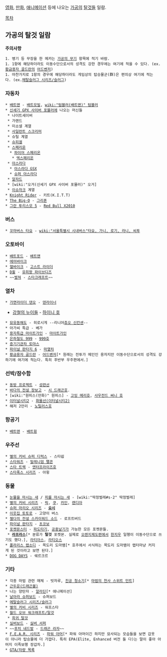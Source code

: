 [[영화]], [[만화]], [[애니메이션]] 등에 나오는 [[가공]]의 [[탈것]]들 일람.

[[목차]]

== 가공의 탈것 일람 ==
'''주의사항'''
 1. 병기 등 무장을 한 메카는 [[가공의 무기]] 항목에 적기 바람.
 1. 1항에 해당하더라도 이동수단으로서의 성격도 강한 경우에는 여기에 적을 수 있다. (ex.[[황금용자 골드란]]의 [[어드벤저]])
 1. 마찬가지로 1항의 경우에 해당하더라도 게임상의 탑승물군(群)은 편의상 여기에 적는다. (ex.[[메탈슬러그 시리즈/슬러그]])

=== 자동차 ===
 * [[배트맨]] - [[배트모빌]], [[wiki:"텀블러(배트맨)" 텀블러]]
 * [[신세기 GPX 사이버 포뮬러]]에 나오는 머신들
  * 나이트세이버
  * 가랜드
  * 미쇼넬 계열
  * [[사일런트 스크리머]]
  * 슈틸 계열
  * [[슈피겔]] 
  * [[스페리온]]
   * [[파이어 스페리온]]
    * [[엑스페리온]]
  * [[아스라다]]
   * [[아스라다 GSX]]
   * [[슈퍼 아스라다]]
  * [[알자드]]
  * [wiki:"오거(신세기 GPX 사이버 포뮬러)" 오거]
  * [[이슈자크]] 계열
 * [[Knight Rider]] - 키트(K.I.T.T)
 * [[The Big-O]] - [[그리폰]]
 * [[그란 투리스모 5]] - [[Red Bull X2010]]

=== 버스 ===
 * [[꼬마버스 타요]] - [[wiki:"서울특별시 시내버스"타요, 가니, 로기, 라니, 씨투]]

=== 오토바이 ===
 * [[배트포드]] - [[배트맨]]
 * [[에어바이크]]
 * [[헬바이크]] - [[고스트 라이더]]
 * [[D휠]] - [[유희왕 파이브디즈]]
 * ~~[[벌쳐]] - [[스타크래프트]]~~
=== 열차 ===
 * [[가면라이더 덴오]] - [[덴라이너]]
* [[강철의 누이들]] - [[하이니 호]]
 * [[묘유동해도]] - 히로시게 --리니어[[츄오 신칸센]]--
 * 아가씨 특급 - 베가
 * [[용자특급 마이트가인]] - [[마이트가인]]
 * [[은하철도 999]] - [[999호]]
 * [[증기기관차 토마스]]
 * [[파이널 판타지 6]] - [[마열차]]
 * [[황금용자 골드란]] - [[어드벤저]][* 원래는 전투가 메인인 용자지만 이동수단으로서의 성격도 강하기에 여기에 적는다. 특히 후반부 우주편에서.]

=== 선박/잠수함 ===
 * [[동방 프로젝트]] - [[성련선]]
 * [[바다의 전설 장보고]] - [[시 드래곤]]호.
 * [wiki:"원피스(만화)" 원피스] - [[고잉 메리호]], [[사우전드 써니 호]]
 * [[이터널시티2]] - [[화물선(이터널시티2)]]
 * 해저 2만리 - [[노틸러스호]]

=== 항공기 ===
 * [[배트맨]] - [[배트윙]]

=== 우주선 ===
 * [[별의 커비 슈퍼 디럭스]] - 스타쉽 
 * [[스타워즈]] - [[밀레니엄 팰콘]]
 * [[스타 트렉]] - [[엔터프라이즈]]호
 * [[스타폭스 시리즈]] - 아윙

=== 동물 ===
 * [[눈물을 마시는 새]] / [[피를 마시는 새]] - [wiki:"딱정벌레#s-2" 딱정벌레]
 * [[별의 커비 시리즈]] - [[릭]], [[쿠]], [[카인(별의 커비)|카인]], [[랜디아]]
 * [[슈퍼 마리오 시리즈]] - '''[[요시]]'''
 * [[이웃집 토토로]] - 고양이 버스
 * [[젤다의 전설 스카이워드 소드]] - 로프트버드
 * [[파이널 판타지]] - [[초코보]]
 * [[포켓몬스터]] - [[파도타기]], [[공중날기]]가 가능한 모든 포켓몬들.
  * '''[[라프라스]]'''[* 분류가 '''탈것''' 포켓몬. 실제로 [[오렌지제도]]편에서 [[한지우]] 일행이 이동수단으로 쓰기도 했다.], [[라티아스]], [[라티오스]]
 * [[폴라리스 랩소디]] - 목도리 도마뱀[* 호주에서 서식하는 목도리 도마뱀이 랩터마냥 커지게 된 것이라고 보면 된다.] 
 * [[DOG DAYS]] - 쉐르크르

=== 기타 ===
 * 각종 마법 관련 매체 - 빗자루, [[진공 청소기]][* [[마법의 천사 스위트 민트]]]
 * [[근두운(드래곤볼)]]
 * 나는 양탄자 - [[알라딘]][* 애니메이션]
 * [[날아라 슈퍼보드]] - 슈퍼보드
 * [[메탈슬러그 시리즈/슬러그]]
 * [[별의 커비 시리즈]] - 워프스타
 * [[월드 오브 워크래프트/탈것]]
  * [[희귀 탈것]]
 * [[실버보드]] - [[실버 서퍼]]
 * ~~[[후치 네드발]] - [[드래곤 라자]]~~
 * [[F.E.A.R. 시리즈]] - [[파워 아머]][* 파워 아머이긴 하지만 묘사되는 모습들을 보면 갑옷이 아니라 탑승물에 더 가깝다. 특히 EPA(Elite, Enhanced 버전 둘 다)는 말이 좋아 아머지 이족보행 장갑차.]
 * [[GTA/차량 목록]]
